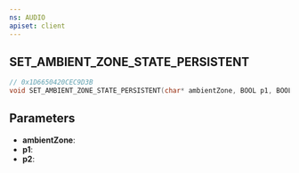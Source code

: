 ```yaml
---
ns: AUDIO
apiset: client
---
```

## SET_AMBIENT_ZONE_STATE_PERSISTENT

```c
// 0x1D6650420CEC9D3B
void SET_AMBIENT_ZONE_STATE_PERSISTENT(char* ambientZone, BOOL p1, BOOL p2);
```


## Parameters
* **ambientZone**:
* **p1**:
* **p2**: